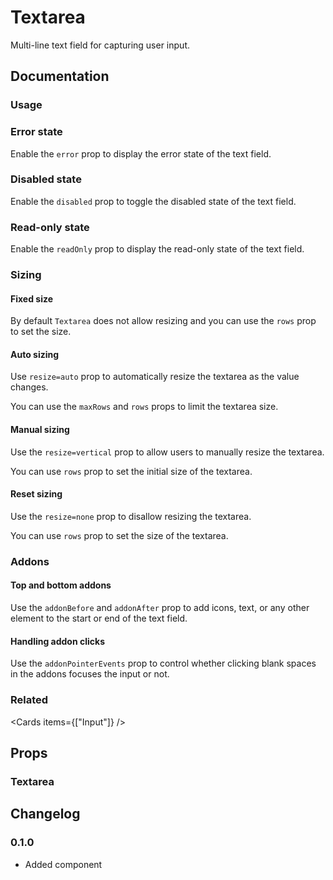 
# Textarea

Multi-line text field for capturing user input.

## Documentation

### Usage

<Demo component="textarea/usage" />

### Error state

Enable the `error` prop to display the error state of the text field.

<Demo component="textarea/error-usage" />

### Disabled state

Enable the `disabled` prop to toggle the disabled state of the text field.

<Demo component="textarea/disabled-usage" />

### Read-only state

Enable the `readOnly` prop to display the read-only state of the text field.

<Demo component="textarea/readonly-usage" />

### Sizing

#### Fixed size

By default `Textarea` does not allow resizing and you can use the `rows` prop to set the size.

<Demo component="textarea/size-usage" />

#### Auto sizing

Use `resize=auto` prop to automatically resize the textarea as the value changes.

<Demo component="textarea/size-auto-usage" />

You can use the `maxRows` and `rows` props to limit the textarea size.

<Demo component="textarea/size-auto-minmax-usage" />

#### Manual sizing

Use the `resize=vertical` prop to allow users to manually resize the textarea.

You can use `rows` prop to set the initial size of the textarea.

<Demo component="textarea/size-manual-usage" />

#### Reset sizing

Use the `resize=none` prop to disallow resizing the textarea.

You can use `rows` prop to set the size of the textarea.

<Demo component="textarea/size-reset-usage" />

### Addons

#### Top and bottom addons

Use the `addonBefore` and `addonAfter` prop to add icons, text, or any other element to the start or end of the text field.

<Demo component="textarea/addon-usage" />

#### Handling addon clicks

Use the `addonPointerEvents` prop to control whether clicking blank spaces in the addons focuses the input or not.

<Demo component="textarea/addon-pointer-usage" />

### Related

<Cards items={["Input"]} />

## Props

### Textarea

<PropsTable component="Textarea" />

## Changelog

### 0.1.0

- Added component
